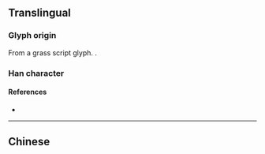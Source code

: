 {{character info/new}}
{{also|傳}}
==Translingual==
{{Han simplified forms|傳|伝|传}}

===Glyph origin===
From a grass script glyph. {{Han simp|傳|f=專|t=专}}.

===Han character===
{{Han char|rn=9|rad=人|as=04|sn=6|four=|canj=OQNI|ids=⿰亻专}}

====References====
* {{Han ref|kx=0096.121|hdz=10117.170|uh=4F20|ud=20256}}

----

==Chinese==
{{zh-see|傳}}